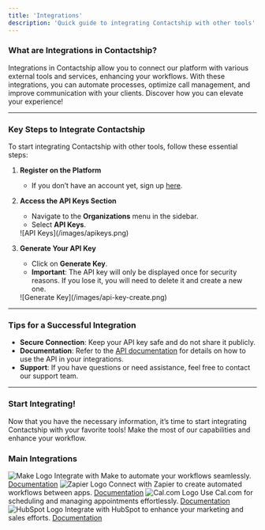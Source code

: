 ```yaml
---
title: 'Integrations'
description: 'Quick guide to integrating Contactship with other tools'
---
```


### What are Integrations in Contactship?

Integrations in Contactship allow you to connect our platform with various external tools and services, enhancing your workflows. With these integrations, you can automate processes, optimize call management, and improve communication with your clients. Discover how you can elevate your experience!

---

### Key Steps to Integrate Contactship

To start integrating Contactship with other tools, follow these essential steps:

1. **Register on the Platform**
   - If you don’t have an account yet, sign up [here](https://app.contactship.ai/).

2. **Access the API Keys Section**
   - Navigate to the **Organizations** menu in the sidebar.
   - Select **API Keys**.

    <Frame>
    ![API Keys](/images/apikeys.png)
    </Frame>

3. **Generate Your API Key**
   - Click on **Generate Key**.
   - **Important**: The API key will only be displayed once for security reasons. If you lose it, you will need to delete it and create a new one.
    <Frame>
   ![Generate Key](/images/api-key-create.png) 
   </Frame>

---

### Tips for a Successful Integration

- **Secure Connection**: Keep your API key safe and do not share it publicly.
- **Documentation**: Refer to the [API documentation](https://docs.contactship.ai) for details on how to use the API in your integrations.
- **Support**: If you have questions or need assistance, feel free to contact our support team.

---

### Start Integrating!

Now that you have the necessary information, it’s time to start integrating Contactship with your favorite tools! Make the most of our capabilities and enhance your workflow.


### Main Integrations

<CardGroup cols={2}>
  <Card title="Make">
    <img src="/images/make-logo-freelogovectors.net_.png" alt="Make Logo" style={{ width: '30%', borderRadius: '8px' }} />
    Integrate with Make to automate your workflows seamlessly.
    <a href="https://docs.contactship.ai/integrations/make" target="_blank">Documentation</a>
  </Card>
  <Card title="Zapier">
    <img src="/images/zapier-logo.png" alt="Zapier Logo" style={{ width: '100%', borderRadius: '8px' }} />
    Connect with Zapier to create automated workflows between apps.
    <a href="https://docs.contactship.ai/integrations/zapier" target="_blank">Documentation</a>
  </Card>
  <Card title="Cal.com">
    <img src="/images/calcom-logo.png" alt="Cal.com Logo" style={{ width: '100%', borderRadius: '8px' }} />
    Use Cal.com for scheduling and managing appointments effortlessly.
    <a href="https://docs.contactship.ai/integrations/calcom" target="_blank">Documentation</a>
  </Card>
  <Card title="HubSpot">
    <img src="/images/hubspot-logo.png" alt="HubSpot Logo" style={{ width: '100%', borderRadius: '8px' }} />
    Integrate with HubSpot to enhance your marketing and sales efforts.
    <a href="https://docs.contactship.ai/integrations/hubspot" target="_blank">Documentation</a>
  </Card>
</CardGroup>
